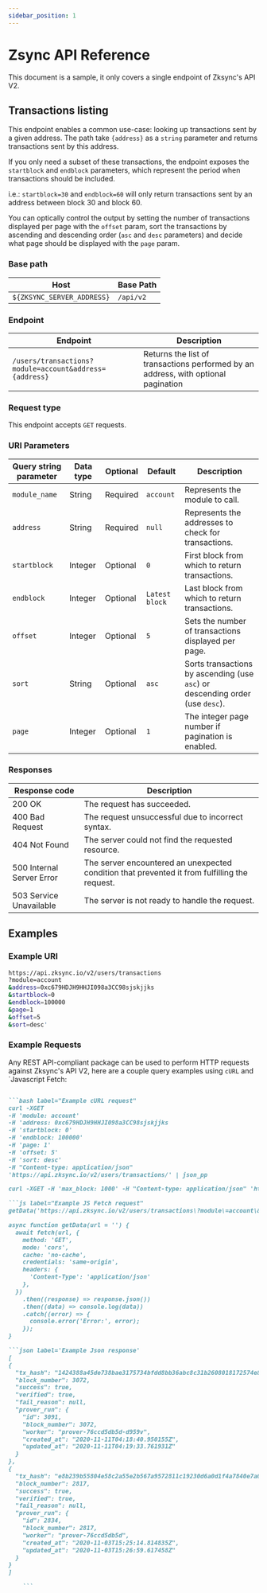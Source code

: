 ```yaml
---
sidebar_position: 1
---
```


# Zsync API Reference

This document is a sample, it only covers a single endpoint of Zksync's API V2.

## Transactions listing

This endpoint enables  a common use-case: looking up transactions sent by a given address. 
The path take `{address}` as a `string` parameter   and returns transactions sent by this address. 

If you only need a subset of these transactions, the endpoint exposes the `startblock` and `endblock` parameters, which represent the period when transactions should be included.

i.e.: `startblock=30` and `endblock=60` will only return transactions sent by an address between block 30 and block 60.

You can optically control the output by setting the number of transactions displayed per page with  the `offset` param, sort the transactions by ascending and descending order (`asc` and `desc` parameters) and decide what page should be displayed with the `page` param. 
 
### Base path

| Host     | Base Path    |
|--------------|----------------|
| `${ZKSYNC_SERVER_ADDRESS}` | `/api/v2`   |

### Endpoint

| Endpoint   | Description    |
|-------------------|----|
| `/users/transactions?module=account&address={address}` |Returns the list of transactions performed by an address, with optional pagination |

### Request type

This endpoint accepts `GET` requests.

### URI Parameters

| Query string parameter | Data type | Optional | Default        | Description                                                                   |
|------------------------|-----------|----------|----------------|-------------------------------------------------------------------------------|
| `module_name`          | String    | Required | `account`      | Represents the module to call.                                                |
| `address`              | String    | Required | `null`         | Represents the addresses to check for transactions.                           |
| `startblock`           | Integer   | Optional | `0`            | First block from which to return transactions.                                |
| `endblock`             | Integer   | Optional | `Latest block` | Last block from which to return transactions.                                 |
| `offset`               | Integer   | Optional | `5`            | Sets the number of transactions displayed per page.                           |
| `sort`                 | String    | Optional | `asc`          | Sorts transactions by ascending (use `asc`) or descending order (use `desc`). |
| `page`                 | Integer   | Optional | `1`            | The integer page number if pagination is enabled.                             |

### Responses

| Response code               | Description                                                                                   |
|-----------------------------|-----------------------------------------------------------------------------------------------|
| 200 OK                    | The request has succeeded.                                                                    |
| 400 Bad Request           | The request unsuccessful due to incorrect syntax.                    |
| 404 Not Found             | The server could not find the requested resource.                                              |
| 500 Internal Server Error | The server encountered an unexpected condition that prevented it from fulfilling the request. |
| 503 Service Unavailable   | The server is not ready to handle the request.                                                |

## Examples

### Example URI

```bash
https://api.zksync.io/v2/users/transactions
?module=account
&address=0xc679HDJH9HHJI098a3CC98sjskjjks
&startblock=0
&endblock=100000
&page=1
&offset=5
&sort=desc'
 ```

### Example Requests

Any REST API-compliant package can be used to perform HTTP requests against Zksync's API V2, here are a couple query examples using `cURL` and `Javascript Fetch:  

```md codetabs

```bash label="Example cURL request"
curl -XGET 
-H 'module: account' 
-H 'address: 0xc679HDJH9HHJI098a3CC98sjskjjks 
-H 'startblock: 0' 
-H 'endblock: 100000' 
-H 'page: 1' 
-H 'offset: 5' 
-H 'sort: desc' 
-H "Content-type: application/json" 
'https://api.zksync.io/v2/users/transactions/' | json_pp 

curl -XGET -H 'max_block: 1000' -H "Content-type: application/json" 'https://goerli-api.zksync.io/api/v0.1/blocks' | json_pp

```js label="Example JS Fetch request"
getData('https://api.zksync.io/v2/users/transactions\?module\=account\&address\=0xc679HDJH9HHJI098a3CC98sjskjjks\&startblock\=0\&endblock\=100000\&page\=1\&offset\=5\&sort\=desc');

async function getData(url = '') {
  await fetch(url, {
    method: 'GET',
    mode: 'cors',
    cache: 'no-cache',
    credentials: 'same-origin',
    headers: {
      'Content-Type': 'application/json'
    },
  })
    .then((response) => response.json())
    .then((data) => console.log(data))
    .catch((error) => {
      console.error('Error:', error);
    });
}

```json label='Example Json response'
[
{
  "tx_hash": "1424388a45de738bae3175734bfdd8bb36abc8c31b2608018172574e8b7e38e2",
  "block_number": 3072,
  "success": true,
  "verified": true,
  "fail_reason": null,
  "prover_run": {
    "id": 3091,
    "block_number": 3072,
    "worker": "prover-76ccd5db5d-d959v",
    "created_at": "2020-11-11T04:18:40.950155Z",
    "updated_at": "2020-11-11T04:19:33.761931Z"
  }
},
{
  "tx_hash": "e8b239b55804e58c2a55e2b567a9572811c19230d6a0d1f4a7840e7a0952b33d",
  "block_number": 2817,
  "success": true,
  "verified": true,
  "fail_reason": null,
  "prover_run": {
    "id": 2834,
    "block_number": 2817,
    "worker": "prover-76ccd5db5d",
    "created_at": "2020-11-03T15:25:14.814835Z",
    "updated_at": "2020-11-03T15:26:59.617458Z"
  }
}
]

    ```
